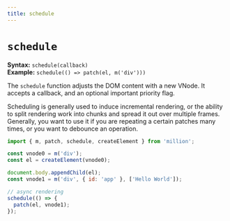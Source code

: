 ```yaml
---
title: schedule
---
```


# `schedule`

**Syntax:** `schedule(callback)`\
**Example:** `schedule(() => patch(el, m('div')))`

The `schedule` function adjusts the DOM content with a new VNode. It accepts a callback, and an optional important priority flag.

Scheduling is generally used to induce incremental rendering, or the ability to split rendering work into chunks and spread it out over multiple frames. Generally, you want to use it if you are repeating a certain patches many times, or you want to debounce an operation.

```js
import { m, patch, schedule, createElement } from 'million';

const vnode0 = m('div');
const el = createElement(vnode0);

document.body.appendChild(el);
const vnode1 = m('div', { id: 'app' }, ['Hello World']);

// async rendering
schedule(() => {
  patch(el, vnode1);
});
```
